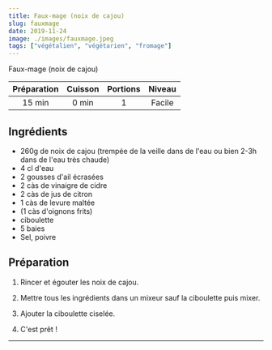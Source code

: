 ```yaml
---
title: Faux-mage (noix de cajou)
slug: fauxmage
date: 2019-11-24
image: ./images/fauxmage.jpeg
tags: ["végétalien", "végétarien", "fromage"]
---
```


<StyledParagraph>Faux-mage (noix de cajou)</StyledParagraph>

| Préparation | Cuisson | Portions | Niveau |
| :-: | :-: | :-: | :-: |
| 15 min | 0 min | 1 | Facile |

## Ingrédients
- <ListItem>260g de noix de cajou (trempée de la veille dans de l'eau ou bien 2-3h dans de l'eau très chaude)</ListItem>
- <ListItem>4 cl d'eau</ListItem>
- <ListItem>2 gousses d'ail écrasées</ListItem>
- <ListItem>2 càs de vinaigre de cidre</ListItem>
- <ListItem>2 càs de jus de citron</ListItem>
- <ListItem>1 càs de levure maltée</ListItem>
- <ListItem>(1 càs  d'oignons frits)</ListItem>
- <ListItem>ciboulette</ListItem>
- <ListItem>5 baies</ListItem>
- <ListItem>Sel, poivre</ListItem>

## Préparation

1. Rincer et égouter les noix de cajou.

2. Mettre tous les ingrédients dans un mixeur sauf la ciboulette puis mixer.

3. Ajouter la ciboulette ciselée.

4. C'est prêt !

---
